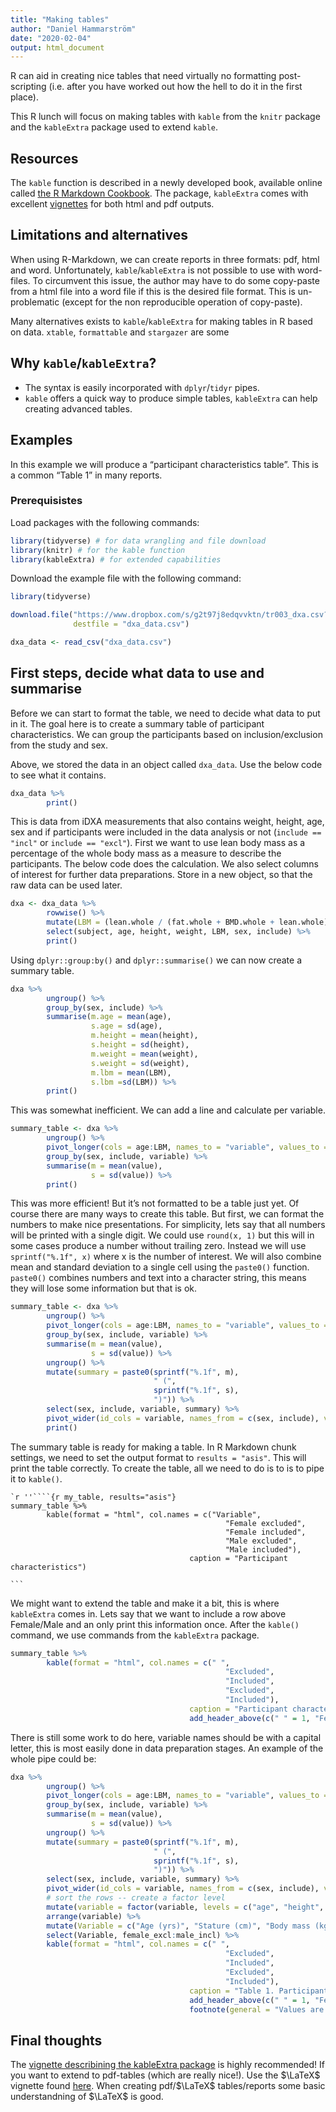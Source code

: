 ```yaml
---
title: "Making tables"
author: "Daniel Hammarström"
date: "2020-02-04"
output: html_document
---
```


R can aid in creating nice tables that need virtually no formatting post-scripting (i.e. after you have worked out how the hell to do it in the first place). 

This R lunch will focus on making tables with `kable` from the `knitr` package and the `kableExtra` package used to extend `kable`. 

## Resources
The `kable` function is described in a newly developed book, available online called [the R Markdown Cookbook](https://bookdown.org/yihui/rmarkdown-cookbook/kable.html). The package, `kableExtra` comes with excellent [vignettes](https://cran.r-project.org/web/packages/kableExtra/) for both html and pdf outputs. 

## Limitations and alternatives

When using R-Markdown, we can create reports in three formats: pdf, html and word. Unfortunately, `kable`/`kableExtra` is not possible to use with word-files. To circumvent this issue, the author may have to do some copy-paste from a html file into a word file if this is the desired file format. This is un-problematic (except for the non reproducible operation of copy-paste).

Many alternatives exists to `kable`/`kableExtra` for making tables in R based on data. `xtable`, `formattable` and `stargazer` are some 

## Why `kable`/`kableExtra`?
- The syntax is easily incorporated with `dplyr`/`tidyr` pipes.
- `kable` offers a quick way to produce simple tables, `kableExtra` can help creating advanced tables.

## Examples 

In this example we will produce a "participant characteristics table". This is a common "Table 1" in many reports.

### Prerequisistes

Load packages with the following commands:

```r
library(tidyverse) # for data wrangling and file download
library(knitr) # for the kable function
library(kableExtra) # for extended capabilities
```

Download the example file with the following command:

```r
library(tidyverse)

download.file("https://www.dropbox.com/s/g2t97j8edqvvktn/tr003_dxa.csv?raw=1", 
              destfile = "dxa_data.csv")

dxa_data <- read_csv("dxa_data.csv")

```

## First steps, decide what data to use and summarise

Before we can start to format the table, we need to decide what data to put in it. The goal here is to create a summary table of participant characteristics. We can group the participants based on inclusion/exclusion from the study and sex.

Above, we stored the data in an object called `dxa_data`. Use the below code to see what it contains.

```r
dxa_data %>%
        print()
```

This is data from iDXA measurements that also contains weight, height, age, sex and if participants were included in the data analysis or not (`include == "incl"` or `include == "excl"`). First we want to use  lean body mass as a percentage of the whole body mass as a measure to describe the participants. The below code does the calculation. We also select columns of interest for further data preparations. Store in a new object, so that the raw data can be used later. 

```r

dxa <- dxa_data %>%
        rowwise() %>%
        mutate(LBM = (lean.whole / (fat.whole + BMD.whole + lean.whole)) * 100) %>%
        select(subject, age, height, weight, LBM, sex, include) %>%
        print()

```
Using `dplyr::group:by()` and `dplyr::summarise()` we can now create a summary table.

```r

dxa %>%
        ungroup() %>%
        group_by(sex, include) %>%
        summarise(m.age = mean(age), 
                  s.age = sd(age), 
                  m.height = mean(height), 
                  s.height = sd(height), 
                  m.weight = mean(weight), 
                  s.weight = sd(weight), 
                  m.lbm = mean(LBM), 
                  s.lbm =sd(LBM)) %>%
        print()

```
This was somewhat inefficient. We can add a line and calculate per variable.

```r

summary_table <- dxa %>%
        ungroup() %>%
        pivot_longer(cols = age:LBM, names_to = "variable", values_to = "value") %>%
        group_by(sex, include, variable) %>%
        summarise(m = mean(value), 
                  s = sd(value)) %>%
        print()

```

This was more efficient! But it's not formatted to be a table just yet. Of course there are many ways to create this table. But first, we can format the numbers to make nice presentations. For simplicity, lets say that all numbers will be printed with a single digit. We could use `round(x, 1)` but this will in some cases produce a number without trailing zero. Instead we will use `sprintf("%.1f", x)` where x is the number of interest. We will also combine mean and standard deviation to a single cell using the `paste0()` function. `paste0()` combines numbers and text into a character string, this means they will lose some information but that is ok.

```r

summary_table <- dxa %>%
        ungroup() %>%
        pivot_longer(cols = age:LBM, names_to = "variable", values_to = "value") %>%
        group_by(sex, include, variable) %>%
        summarise(m = mean(value), 
                  s = sd(value)) %>%
        ungroup() %>%
        mutate(summary = paste0(sprintf("%.1f", m),
                                " (",
                                sprintf("%.1f", s), 
                                ")")) %>%
        select(sex, include, variable, summary) %>%
        pivot_wider(id_cols = variable, names_from = c(sex, include), values_from = summary ) %>%
        print()

```

The summary table is ready for making a table. In R Markdown chunk settings, we need to set the output format to `results = "asis"`. This will print the table correctly. To create the table, all we need to do is to is to pipe it to `kable()`.   


````
`r ''````{r my_table, results="asis"}
summary_table %>%
        kable(format = "html", col.names = c("Variable", 
                                                "Female excluded",
                                                "Female included", 
                                                "Male excluded", 
                                                "Male included"), 
                                        caption = "Participant characteristics")

```
````

We might want to extend the table and make it a bit, this is where `kableExtra` comes in. Lets say that we want to include a row above Female/Male and an only print this information once. After the `kable()` command, we use commands from the `kableExtra` package.  



```r

summary_table %>%
        kable(format = "html", col.names = c(" ", 
                                                "Excluded",
                                                "Included", 
                                                "Excluded", 
                                                "Included"), 
                                        caption = "Participant characteristics") %>%
                                        add_header_above(c(" " = 1, "Female" = 2, "Male" = 2))


```

There is still some work to do here, variable names should be with a capital letter, this is most easily done in data preparation stages. An example of the whole pipe could be:

```r

dxa %>%
        ungroup() %>%
        pivot_longer(cols = age:LBM, names_to = "variable", values_to = "value") %>%
        group_by(sex, include, variable) %>%
        summarise(m = mean(value), 
                  s = sd(value)) %>%
        ungroup() %>%
        mutate(summary = paste0(sprintf("%.1f", m),
                                " (",
                                sprintf("%.1f", s), 
                                ")")) %>%
        select(sex, include, variable, summary) %>%
        pivot_wider(id_cols = variable, names_from = c(sex, include), values_from = summary ) %>%
        # sort the rows -- create a factor level
        mutate(variable = factor(variable, levels = c("age", "height", "weight", "LBM"))) %>%
        arrange(variable) %>%
        mutate(Variable = c("Age (yrs)", "Stature (cm)", "Body mass (kg)", "Lean body mass (%)")) %>%
        select(Variable, female_excl:male_incl) %>%
        kable(format = "html", col.names = c(" ", 
                                                "Excluded",
                                                "Included", 
                                                "Excluded", 
                                                "Included"), 
                                        caption = "Table 1. Participant characteristics") %>%
                                        add_header_above(c(" " = 1, "Female" = 2, "Male" = 2)) %>%
                                        footnote(general = "Values are Mean (SD)")


```

## Final thoughts

The [vignette describining the kableExtra package](https://cran.r-project.org/web/packages/kableExtra/vignettes/awesome_table_in_html.html) is highly recommended! If you want to extend to pdf-tables (which are really nice!). Use the $\LaTeX$ vignette found [here](https://cran.r-project.org/web/packages/kableExtra/vignettes/awesome_table_in_pdf.pdf). When creating pdf/$\LaTeX$ tables/reports some basic understandning of $\LaTeX$ is good. 



